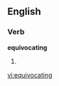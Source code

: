 
==English==

===Verb===
'''equivocating'''

# {{present participle of|[[equivocate]]}}

[[vi:equivocating]]